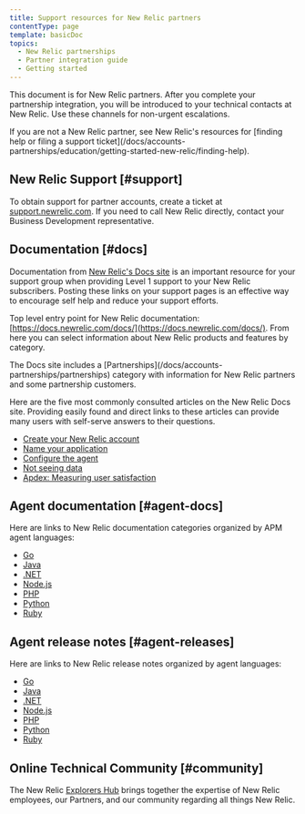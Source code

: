 ```yaml
---
title: Support resources for New Relic partners
contentType: page
template: basicDoc
topics:
  - New Relic partnerships
  - Partner integration guide
  - Getting started
---
```


This document is for New Relic partners. After you complete your partnership integration, you will be introduced to your technical contacts at New Relic. Use these channels for non-urgent escalations.

<Callout variant="tip">
  If you are not a New Relic partner, see New Relic's resources for [finding help or filing a support ticket](/docs/accounts-partnerships/education/getting-started-new-relic/finding-help).
</Callout>

## New Relic Support [#support]

To obtain support for partner accounts, create a ticket at [support.newrelic.com](https://support.newrelic.com/). If you need to call New Relic directly, contact your Business Development representative.

## Documentation [#docs]

Documentation from [New Relic's Docs site](https://docs.newrelic.com/docs/) is an important resource for your support group when providing Level 1 support to your New Relic subscribers. Posting these links on your support pages is an effective way to encourage self help and reduce your support efforts.

Top level entry point for New Relic documentation: [https://docs.newrelic.com/docs/](https://docs.newrelic.com/docs/). From here you can select information about New Relic products and features by category.

<Callout variant="tip">
  The Docs site includes a [Partnerships](/docs/accounts-partnerships/partnerships) category with information for New Relic partners and some partnership customers.
</Callout>

Here are the five most commonly consulted articles on the New Relic Docs site. Providing easily found and direct links to these articles can provide many users with self-serve answers to their questions.

* [Create your New Relic account](https://docs.newrelic.com/docs/accounts-partnerships/accounts/account-setup/creating-your-new-relic-account)
* [Name your application](https://docs.newrelic.com/docs/apm/new-relic-apm/installation-configuration/naming-your-application)
* [Configure the agent](https://docs.newrelic.com/docs/apm/new-relic-apm/installation-configuration/configuring-agent)
* [Not seeing data](https://docs.newrelic.com/docs/apm/new-relic-apm/troubleshooting/not-seeing-data)
* [Apdex: Measuring user satisfaction](https://docs.newrelic.com/docs/apm/new-relic-apm/apdex/apdex-measuring-user-satisfaction)

## Agent documentation [#agent-docs]

Here are links to New Relic documentation categories organized by APM agent languages:

* [Go](/docs/agents/go-agent)
* [Java](/docs/agents/java-agent)
* [.NET](/docs/agents/net-agent)
* [Node.js](/docs/agents/nodejs-agent)
* [PHP](/docs/agents/php-agent)
* [Python](/docs/agents/python-agent)
* [Ruby](/docs/agents/ruby-agent)

## Agent release notes [#agent-releases]

Here are links to New Relic release notes organized by agent languages:

* [Go](/docs/release-notes/agent-release-notes/go-release-notes)
* [Java](/docs/release-notes/agent-release-notes/java-release-notes)
* [.NET](/docs/release-notes/agent-release-notes/net-release-notes)
* [Node.js](/docs/release-notes/agent-release-notes/nodejs-release-notes)
* [PHP](/docs/release-notes/agent-release-notes/php-release-notes)
* [Python](/docs/release-notes/agent-release-notes/python-release-notes)
* [Ruby](/docs/release-notes/agent-release-notes/ruby-release-notes)

## Online Technical Community [#community]

The New Relic [Explorers Hub](https://discuss.newrelic.com/categories) brings together the expertise of New Relic employees, our Partners, and our community regarding all things New Relic.
